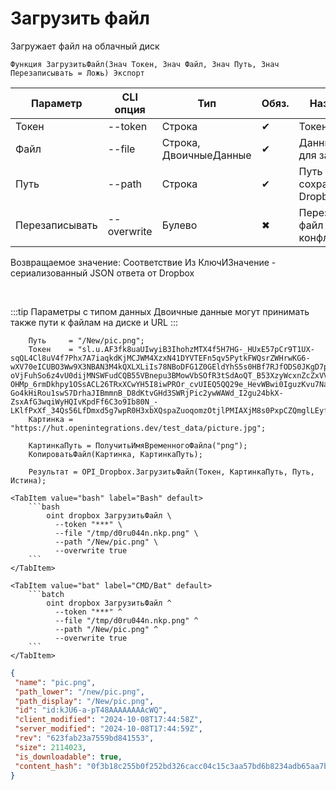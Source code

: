 ﻿---
sidebar_position: 4
description: Загрузить файл и другие функции для работы с Dropbox в Открытом пакете интеграций - бесплатной open-source библиотеке интеграций для 1С:Предприятие 8, OneScript и CLI
keywords: [1C, 1С, 1С:Предприятие, 1С:Предприятие 8.3, API, Интеграция, Сервисы, Обмен, OneScript, CLI, Dropbox]
---


# Загрузить файл
 Загружает файл на облачный диск



`Функция ЗагрузитьФайл(Знач Токен, Знач Файл, Знач Путь, Знач Перезаписывать = Ложь) Экспорт`

  | Параметр | CLI опция | Тип | Обяз. | Назначение |
  |-|-|-|-|-|
  | Токен | --token | Строка | &#x2714; | Токен |
  | Файл | --file | Строка, ДвоичныеДанные | &#x2714; | Данные файл для загрузки |
  | Путь | --path | Строка | &#x2714; | Путь сохранения на Dropbox |
  | Перезаписывать | --overwrite | Булево | &#x2716; | Перезаписывать файл при конфликте путей |

  
  Возвращаемое значение:   Соответствие Из КлючИЗначение - сериализованный JSON ответа от Dropbox

<br/>

:::tip
Параметры с типом данных Двоичные данные могут принимать также пути к файлам на диске и URL
:::
<br/>



```bsl title="Пример использования для 1С:Предприятие/OneScript"
    Путь     = "/New/pic.png";
    Токен    = "sl.u.AF3fk8uaUIwyiB3IhohzMTX4f5H7HG-_HUxE57pCr9T1UX-sqQL4Cl8uV4f7Phx7A7iaqkdKjMCJWM4XzxN41DYVTEFn5qv5PytkFWQsrZWHrwKG6-wXV70eICUBO3Ww9X3NBAN3M4kQXLXLiIs78NBoDFG1Z0GEldYhS5s0HBf7RJfODS0JKgD7pc3hK4Z3i6heVLhKta0_MZKMm5Of0Le6aTpifbUWJZdrFD-oVjFuhSo6z4vU0dijMNSWFudCQB55VBnepu3BMowVbSOfR3tSdAoQT_B53XzyWcxnZcZxVVYtk7Bev-OHMp_6rmDkhpy1OSsACL26TRxXCwYH5I8iwPROr_cvUIEQ5QQ29e_HevWBwi0IguzKvu7NaJZHT65U6hp7K8Pv55uuWLbqBGpvO-Go4kHiRou1swS7DrhaJIBmmnB_D8dKtvGHd3SWRjPic2ywWAWd_I2gu24bkX-ZsxAfG3wqiWyHQIvKpdFf6C3o9Ib80N_-LKlfPxXf_34Qs56LfDmxd5g7wpR0H3xbXQspaZuoqomzOtjlPMIAXjM8s0PxpCZQmglLEyfQwr_Xl2P3d1Qr6iplkchejeEhWhRvKZpmr3SRJh_DdtHyj4jaiugSjVFmEDF0OBHJ9C8NGgwGXLflRJ9hl_ldOjyUbncFiWMhOM31AOvfl7G7i1zxci3w6aPpRMAvgyIVZBhTW0l6y14sGCq_yodvX34XXLX2rH8...";
    Картинка = "https://hut.openintegrations.dev/test_data/picture.jpg";

    КартинкаПуть = ПолучитьИмяВременногоФайла("png");
    КопироватьФайл(Картинка, КартинкаПуть);

    Результат = OPI_Dropbox.ЗагрузитьФайл(Токен, КартинкаПуть, Путь, Истина);
```
    

 <Tabs>
  
    <TabItem value="bash" label="Bash" default>
        ```bash
            oint dropbox ЗагрузитьФайл \
              --token "***" \
              --file "/tmp/d0ru044n.nkp.png" \
              --path "/New/pic.png" \
              --overwrite true
        ```
    </TabItem>
  
    <TabItem value="bat" label="CMD/Bat" default>
        ```batch
            oint dropbox ЗагрузитьФайл ^
              --token "***" ^
              --file "/tmp/d0ru044n.nkp.png" ^
              --path "/New/pic.png" ^
              --overwrite true
        ```
    </TabItem>
</Tabs>


```json title="Результат"
{
 "name": "pic.png",
 "path_lower": "/new/pic.png",
 "path_display": "/New/pic.png",
 "id": "id:kJU6-a-pT48AAAAAAAAcWQ",
 "client_modified": "2024-10-08T17:44:58Z",
 "server_modified": "2024-10-08T17:44:59Z",
 "rev": "623fab23a7559bd841553",
 "size": 2114023,
 "is_downloadable": true,
 "content_hash": "0f3b18c255b0f252bd326cacc04c15c3aa57bd6b8234adb65aa7bb2987a65492"
}
```
